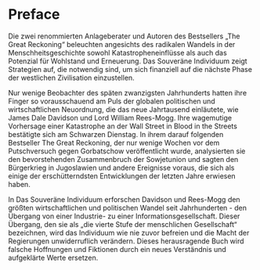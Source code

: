 # Preface {.unnumbered}

Die zwei renommierten Anlageberater und Autoren des Bestsellers „The Great Reckoning“ beleuchten angesichts des radikalen Wandels in der Menschheitsgeschichte sowohl Katastropheneinflüsse als auch das Potenzial für Wohlstand und Erneuerung. Das Souveräne Individuum zeigt Strategien auf, die notwendig sind, um sich finanziell auf die nächste Phase der westlichen Zivilisation einzustellen.

Nur wenige Beobachter des späten zwanzigsten Jahrhunderts hatten ihre Finger so vorausschauend am Puls der globalen politischen und wirtschaftlichen Neuordnung, die das neue Jahrtausend einläutete, wie James Dale Davidson und Lord William Rees-Mogg. Ihre wagemutige Vorhersage einer Katastrophe an der Wall Street in Blood in the Streets bestätigte sich am Schwarzen Dienstag. In ihrem darauf folgenden Bestseller The Great Reckoning, der nur wenige Wochen vor dem Putschversuch gegen Gorbatschow veröffentlicht wurde, analysierten sie den bevorstehenden Zusammenbruch der Sowjetunion und sagten den Bürgerkrieg in Jugoslawien und andere Ereignisse voraus, die sich als einige der erschütterndsten Entwicklungen der letzten Jahre erwiesen haben.

In Das Souveräne Individuum erforschen Davidson und Rees-Mogg den größten wirtschaftlichen und politischen Wandel seit Jahrhunderten - den Übergang von einer Industrie- zu einer Informationsgesellschaft. Dieser Übergang, den sie als „die vierte Stufe der menschlichen Gesellschaft“ bezeichnen, wird das Individuum wie nie zuvor befreien und die Macht der Regierungen unwiderruflich verändern. Dieses herausragende Buch wird falsche Hoffnungen und Fiktionen durch ein neues Verständnis und aufgeklärte Werte ersetzen.
